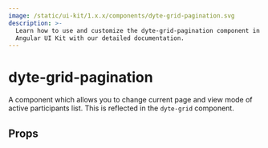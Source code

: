 ```yaml
---
image: /static/ui-kit/1.x.x/components/dyte-grid-pagination.svg
description: >-
  Learn how to use and customize the dyte-grid-pagination component in Dyte's
  Angular UI Kit with our detailed documentation.
---
```


# dyte-grid-pagination

A component which allows you to change current page and view mode
of active participants list. This is reflected in the `dyte-grid` component.

## Props

<PropsTable of="dyte-grid-pagination" />

<head>
  <title>Angular UI Kit dyte-grid-pagination</title>
</head>
